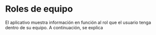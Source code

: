# Roles de equipo

El aplicativo muestra información en función al rol que el usuario tenga dentro de su equipo. A continuación, se explica 
